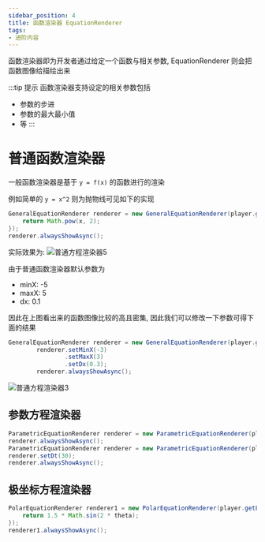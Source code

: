 ```yaml
---
sidebar_position: 4
title: 函数渲染器 EquationRenderer
tags:
- 进阶内容
---
```

函数渲染器即为开发者通过给定一个函数与相关参数, EquationRenderer 则会把函数图像给描绘出来

:::tip 提示
函数渲染器支持设定的相关参数包括
- 参数的步进
- 参数的最大最小值
- 等
:::

# 普通函数渲染器
一般函数渲染器是基于 ```y = f(x)``` 的函数进行的渲染

例如简单的 ```y = x^2``` 则为抛物线可见如下的实现


```java
GeneralEquationRenderer renderer = new GeneralEquationRenderer(player.getLocation(), x -> {
    return Math.pow(x, 2);
});
renderer.alwaysShowAsync();
```
实际效果为:
![普通方程渲染器5](./img/普通方程渲染器5.png)

由于普通函数渲染器默认参数为
- minX: -5
- maxX: 5
- dx: 0.1

因此在上图看出来的函数图像比较的高且密集, 因此我们可以修改一下参数可得下面的结果

```java
GeneralEquationRenderer renderer = new GeneralEquationRenderer(player.getLocation(), x -> Math.pow(x, 2));
        renderer.setMinX(-3)
                .setMaxX(3)
                .setDx(0.3);
        renderer.alwaysShowAsync();
```
![普通方程渲染器3](./img/普通方程渲染器3.png)


## 参数方程渲染器
```java
ParametricEquationRenderer renderer = new ParametricEquationRenderer(player.getLocation(), t -> 2 * Math.pow(Math.cos(t), 3), t -> 2 * Math.pow(Math.sin(t), 3));
renderer.alwaysShowAsync();
ParametricEquationRenderer renderer = new ParametricEquationRenderer(player.getLocation(), Math::cos, Math::sin);
renderer.setDt(30);
renderer.alwaysShowAsync();
```

## 极坐标方程渲染器
```java
PolarEquationRenderer renderer1 = new PolarEquationRenderer(player.getLocation(), theta -> {
    return 1.5 * Math.sin(2 * theta);
});
renderer1.alwaysShowAsync();
```